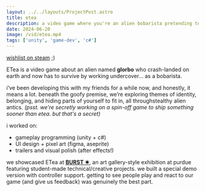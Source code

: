 ```yaml
---
layout: ../../layouts/ProjectPost.astro
title: etea
description: a video game where you're an alien bobarista pretending to be human.
date: 2024-06-20
image: /vid/etea.mp4
tags: ['unity', 'game-dev', 'c#']
---
```


[wishlist on steam](https://store.steampowered.com/app/3085040/ETea/) ;)

ETea is a video game about an alien named **glorbo** who crash-landed on earth and now has to survive by working undercover... as a bobarista.

i’ve been developing this with my friends for a while now, and honestly, it means a lot. beneath the goofy premise, we’re exploring themes of identity, belonging, and hiding parts of yourself to fit in, all throughstealthy alien antics. *(psst. we're secretly working on a spin-off game to ship something sooner than etea. but that's a secret)*

i worked on:
- gameplay programming (unity + c#)  
- UI design + pixel art (figma, aseprite)  
- trailers and visual polish (after effects!)

we showcased ETea at [**BURST ✷**](/projects/burst),
 an art gallery-style exhibition at purdue featuring student-made technical/creative projects. 
 we built a special demo version with controller support.
  getting to see people play and react to our game (and give us feedback)
   was genuinely the best part.



